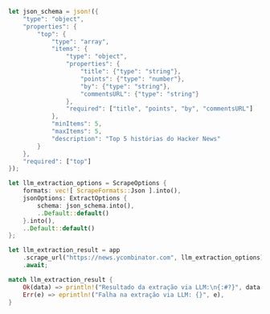 ```rust Rust
let json_schema = json!({
    "type": "object",
    "properties": {
        "top": {
            "type": "array",
            "items": {
                "type": "object",
                "properties": {
                    "title": {"type": "string"},
                    "points": {"type": "number"},
                    "by": {"type": "string"},
                    "commentsURL": {"type": "string"}
                },
                "required": ["title", "points", "by", "commentsURL"]
            },
            "minItems": 5,
            "maxItems": 5,
            "description": "Top 5 histórias do Hacker News"
        }
    },
    "required": ["top"]
});

let llm_extraction_options = ScrapeOptions {
    formats: vec![ ScrapeFormats::Json ].into(),
    jsonOptions: ExtractOptions {
        schema: json_schema.into(),
        ..Default::default()
    }.into(),
    ..Default::default()
};

let llm_extraction_result = app
    .scrape_url("https://news.ycombinator.com", llm_extraction_options)
    .await;

match llm_extraction_result {
    Ok(data) => println!("Resultado da extração via LLM:\n{:#?}", data.extract.unwrap()),
    Err(e) => eprintln!("Falha na extração via LLM: {}", e),
}
```
